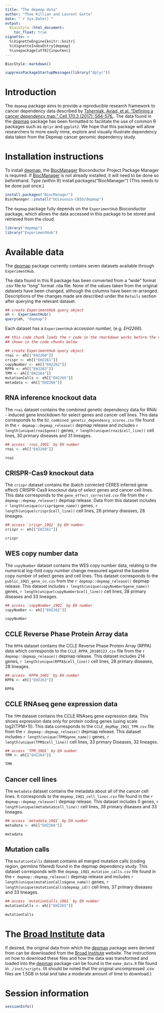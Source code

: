 ```yaml
---
title: "The depmap data"
author: "Theo Killian and Laurent Gatto"
date: "`r Sys.Date()`"
output:
  BiocStyle::html_document:
    toc_float: true
vignette: >
  %\VignetteEngine{knitr::knitr}
  %\VignetteIndexEntry{depmap}
  %\usepackage[utf8]{inputenc}
---
```


```r
BiocStyle::markdown()
```

```r
suppressPackageStartupMessages(library("dplyr"))
```

# Introduction

The `depmap` package aims to provide a reproducible research framework
to cancer dependency data described by [Tsherniak, Aviad, et
al. "Defining a cancer dependency map." Cell 170.3 (2017):
564-576.](https://www.ncbi.nlm.nih.gov/pubmed/28753430). The data
found in the [depmap](https://github.com/UCLouvain-CBIO/depmap)
package has been formatted to facilitate the use of common R packages
such as `dplyr` and `ggplot2`. We hope that this package will allow
researchers to more easily mine, explore and visually illustrate
dependency data taken from the Depmap cancer genomic dependency study.

# Installation instructions

To install [depmap](https://github.com/UCLouvain-CBIO/depmap), the
[BiocManager](https://cran.r-project.org/web/packages/BiocManager/index.html)
Bioconductor Project Package Manager is required. If
[BiocManager](https://cran.r-project.org/web/packages/BiocManager/index.html) is
not already installed, it will need to be done so beforehand. Type (within R)
install.packages("BiocManager") (This needs to be done just once.)

```r
install.packages("BiocManager")
BiocManager::install("UCLouvain-CBIO/depmap")
```

The `depmap` package fully depends on the `ExperimentHub` Bioconductor package,
which allows the data accessed in this package to be stored and retrieved from
the cloud.

```r
library("depmap")
library("ExperimentHub")
```

# Available data

The [depmap](https://github.com/UCLouvain-CBIO/depmap) package currently contains
seven datasets available through `ExperimentHub`.

The data found in this R package has been converted from a "wide"
format .csv file to "long" format .rda file. None of the values taken
from the original datasets have been changed, although the columns
have been re-arranged.  Descriptions of the changes made are described
under the `Details` section after querying the relevant dataset.

```r
## create ExperimentHub query object
eh <- ExperimentHub()
query(eh, "depmap")
```

Each dataset has a `ExperimentHub` accession number, (e.g. *EH2266*).

```r
## this code chunk loads the r code in the rmarkdown works before the data is
## shown in the code chunks below

## create ExperimentHub query object
rnai <- eh[["EH2260"]]
crispr <- eh[["EH2261"]]
copyNumber <- eh[["EH2262"]]
RPPA <- eh[["EH2263"]]
TPM <- eh[["EH2264"]]
mutationCalls <- eh[["EH2265"]]
metadata <- eh[["EH2266"]]
```


## RNA inference knockout data

The `rnai` dataset contains the combined genetic dependency data for RNAi -
induced gene knockdown for select genes and cancer cell lines. This data
corresponds to the `D2_combined_genetic_dependency_scores.csv` file found in the
`r depmap::depmap_release()` depmap release and includes `r length(unique(rnai$gene))`
genes, `r length(unique(rnai$cell_line))` cell lines, 30 primary diseases and 31
lineages.

```r
## access `rnai_19Q1` by EH number
rnai <- eh[["EH2260"]]
```

```r
rnai
```

## CRISPR-Cas9 knockout data

The `crispr` dataset contains the (batch corrected CERES inferred gene effect)
CRISPR-Cas9 knockout data of select genes and cancer cell lines. This data
corresponds to the `gene_effect_corrected.csv` file from the `r depmap::depmap_release()`
depmap release. Data from this dataset includes `r length(unique(crispr$gene_name))`
genes, `r length(unique(crispr$cell_line))` cell lines, 26 primary diseases, 28
lineages.

```r
## access `crispr_19Q1` by EH number
crispr <- eh[["EH2261"]]
```
```r
crispr
```

## WES copy number data

The `copyNumber` dataset contains the WES copy number data, relating to the
numerical log-fold copy number change measured against the baseline copy number
of select genes and cell lines. This dataset corresponds to the
`public_19Q1_gene_cn.csv` from the `r depmap::depmap_release()` depmap release.
This dataset includes `r length(unique(copyNumber$gene_name))` genes,
`r length(unique(copyNumber$cell_line))` cell lines, 38 primary diseases and 33
lineages.

```r
## access `copyNumber_19Q1` by EH number
copyNumber <- eh[["EH2262"]]
```
```r
copyNumber
```

## CCLE Reverse Phase Protein Array data

The `RPPA` dataset contains the CCLE Reverse Phase Protein Array (RPPA) data
which corresponds to the `CCLE_RPPA_20180123.csv` file from the `r depmap::depmap_release()`
depmap release. This dataset includes 214 genes, `r length(unique(RPPA$cell_line))`
cell lines, 28 primary diseases, 28 lineages.

```r
## access `RPPA_19Q1` by EH number
RPPA <- eh[["EH2263"]]
```
```r
RPPA
```

## CCLE RNAseq gene expression data

The `TPM` dataset contains the CCLE RNAseq gene expression data. This shows
expression data only for protein coding genes (using scale log2(TPM+1)). This
data corresponds to the `CCLE_depMap_19Q1_TPM.csv` file from the `r depmap::depmap_release()`
depmap release. This dataset includes `r length(unique(TPM$gene_name))` genes,
`r length(unique(TPM$cell_line))` cell lines, 33 primary Diseases, 32 lineages.

```r
## access `TPM_19Q1` by EH number
TPM <- eh[["EH2264"]]
```
```r
TPM
```

## Cancer cell lines

The `metadata` dataset contains the metadata about all of the cancer cell lines.
It corresponds to the `depmap_19Q1_cell_lines.csv` file found in the `r depmap::depmap_release()`
depmap release. This dataset includes 0 genes, `r length(unique(metadata$cell_line))`
cell lines, 38 primary diseases and 33 lineages.

```r
## access `metadata_19Q1` by EH number
metadata <- eh[["EH2266"]]
```
```r
metadata
```

## Mutation calls

The `mutationCalls` dataset contains all merged mutation calls (coding region,
germline filtered) found in the depmap dependency study. This dataset
corresponds with the `depmap_19Q1_mutation_calls.csv` file found in the `r depmap::depmap_release()`
depmap release and includes `r length(unique(mutationCalls$gene_name))` genes,
`r length(unique(mutationCalls$depmap_id))` cell lines, 37 primary diseases and
33 lineages.

```r
## access `mutationCalls_19Q1` by EH number
mutationCalls <- eh[["EH2265"]]
```
```r
mutationCalls
```


# The [Broad Institute](https://depmap.org/portal/download/) data

If desired, the original data from which the
[depmap](https://github.com/UCLouvain-CBIO/depmap) package were
derived from can be downloaded from the [Broad
Institute](https://depmap.org/portal/download/) website. The
instructions on how to download these files and how the data was
transformed and loaded into the
[depmap](https://github.com/UCLouvain-CBIO/depmap) package can be
found in the `make_data.R` file found in `./inst/scripts`. (It should
be noted that the original uncompressed *.csv* files are 1.5GB in
total and take a moderate amount of time to download.)

# Session information

```r
sessionInfo()
```
